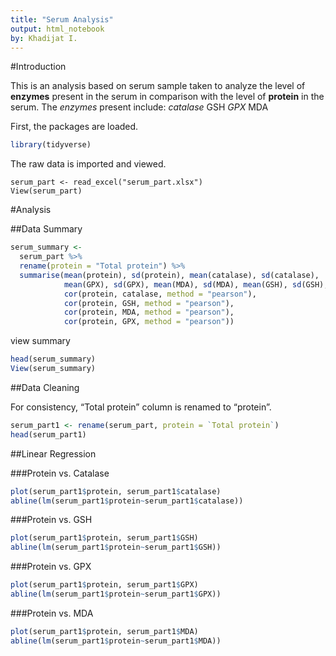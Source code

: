 ---
title: "Serum Analysis"
output: html_notebook
by: Khadijat I.
---

#Introduction

This is an analysis based on serum sample taken to analyze the level of **enzymes** present in the serum in comparison with the level of **protein** in the serum.
The *enzymes* present include:
*catalase
*GSH
*GPX
*MDA

First, the packages are loaded.

```{r}
library(tidyverse)
```

The raw data is imported and viewed.

```{}
serum_part <- read_excel("serum_part.xlsx")
View(serum_part)
```

#Analysis

##Data Summary

```{r}
serum_summary <-
  serum_part %>%
  rename(protein = "Total protein") %>%
  summarise(mean(protein), sd(protein), mean(catalase), sd(catalase),
            mean(GPX), sd(GPX), mean(MDA), sd(MDA), mean(GSH), sd(GSH),
            cor(protein, catalase, method = "pearson"),
            cor(protein, GSH, method = "pearson"),
            cor(protein, MDA, method = "pearson"),
            cor(protein, GPX, method = "pearson"))
```

view summary

```{r}
head(serum_summary)
View(serum_summary)
```

##Data Cleaning

For consistency, "Total protein" column is renamed to "protein".

```{r}
serum_part1 <- rename(serum_part, protein = `Total protein`)
head(serum_part1)
```

##Linear Regression

###Protein vs. Catalase
```{r}
plot(serum_part1$protein, serum_part1$catalase)
abline(lm(serum_part1$protein~serum_part1$catalase))
```

###Protein vs. GSH
```{r}
plot(serum_part1$protein, serum_part1$GSH)
abline(lm(serum_part1$protein~serum_part1$GSH))
```

###Protein vs. GPX
```{r}
plot(serum_part1$protein, serum_part1$GPX)
abline(lm(serum_part1$protein~serum_part1$GPX))
```

###Protein vs. MDA
```{r}
plot(serum_part1$protein, serum_part1$MDA)
abline(lm(serum_part1$protein~serum_part1$MDA))
```
